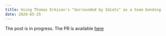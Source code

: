 ```yaml
---
title: Using Thomas Erkison's "Sorrounded by Idiots" as a team bonding activity theme
date: 2020-05-25
---
```


The post is in progress. The PR is available [here](https://github.com/sgraczyk/thebitcrafter/pull/33/files)
